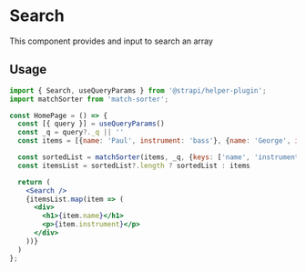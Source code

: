 <!--- Search.stories.mdx --->


<Meta title="components/Search" />

# Search

This component provides and input to search an array

## Usage

```jsx
import { Search, useQueryParams } from '@strapi/helper-plugin';
import matchSorter from 'match-sorter';

const HomePage = () => {
  const [{ query }] = useQueryParams()
  const _q = query?._q || ''
  const items = [{name: 'Paul', instrument: 'bass'}, {name: 'George', instrument: 'guitar'}]

  const sortedList = matchSorter(items, _q, {keys: ['name', 'instrument']})
  const itemsList = sortedList?.length ? sortedList : items

  return (
    <Search />
    {itemsList.map(item => (
      <div>
        <h1>{item.name}</h1>
        <p>{item.instrument}</p>
      </div>
    ))}
  )
};
```

<ArgsTable of={Search} />

